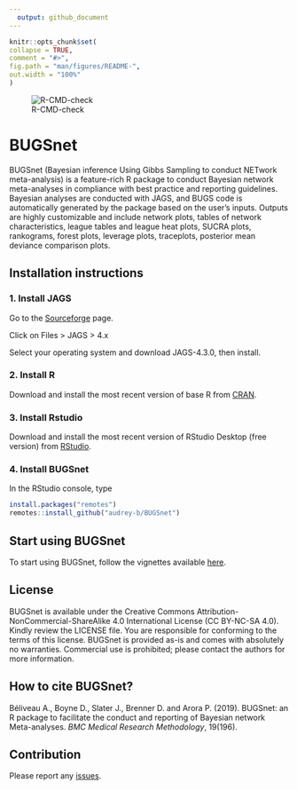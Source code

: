 ```yaml
---
  output: github_document
---
```

  
  <!-- README.md is generated from README.Rmd. Please edit that file -->
  
  ```r
knitr::opts_chunk$set(
  collapse = TRUE,
  comment = "#>",
  fig.path = "man/figures/README-",
  out.width = "100%"
)
```

<!-- badges: start -->

![R-CMD-check](https://github.com/Harmohit-Singh/BUGSnet/workflows/R-CMD-check/badge.svg)

<!-- badges: end -->

# BUGSnet

BUGSnet (Bayesian inference Using Gibbs Sampling to conduct NETwork meta-analysis) is a feature-rich R package to conduct Bayesian network meta-analyses in compliance with best practice and reporting guidelines. Bayesian analyses are conducted with JAGS, and BUGS code is automatically generated by the package based on the user's inputs. Outputs are highly customizable and include network plots, tables of network characteristics, league tables and league heat plots, SUCRA plots, rankograms, forest plots, leverage plots, traceplots, posterior mean deviance comparison plots.

## Installation instructions

### 1. Install JAGS ###

Go to the [Sourceforge](https://sourceforge.net/projects/mcmc-jags/) page.

Click on Files > JAGS > 4.x 

Select your operating system and download JAGS-4.3.0, then install.

### 2. Install R ###

Download and install the most recent version of base R from [CRAN](https://cran.r-project.org/).

### 3. Install Rstudio ###

Download and install the most recent version of RStudio Desktop (free version) from [RStudio](https://www.rstudio.com/products/rstudio/download).

### 4. Install BUGSnet ###

In the RStudio console, type

```r
install.packages("remotes")
remotes::install_github("audrey-b/BUGSnet")
```

## Start using BUGSnet

To start using BUGSnet, follow the vignettes available [here](https://bugsnetsoftware.github.io/).


## License

BUGSnet is available under the Creative Commons Attribution-NonCommercial-ShareAlike 4.0 International License (CC BY-NC-SA 4.0). Kindly review the LICENSE file. You are responsible for conforming to the terms of this license. BUGSnet is provided as-is and comes with absolutely no warranties. Commercial use is prohibited; please contact the authors for more information.


## How to cite BUGSnet?

Béliveau A., Boyne D., Slater J., Brenner D. and Arora P. (2019). BUGSnet: an R package to facilitate the conduct and reporting of Bayesian network Meta-analyses. *BMC Medical Research Methodology*, 19(196).

## Contribution

Please report any [issues](https://github.com/audrey-b/BUGSnet/issues).

